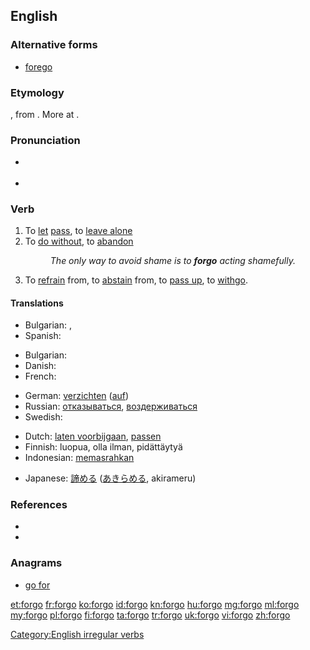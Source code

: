 ==English==

===Alternative forms===
* [[forego]]

===Etymology===
{{etyl|enm|en}} {{term/t|enm|forgon||to go by, pass up}}, from {{etyl|ang|en}} {{term/t|ang|forgān||to go away, forgo}}. More at {{prefix|for|go}}.

===Pronunciation===
* {{a|UK}} {{IPA|/fɔːˈɡəʊ/}}
* {{a|US}} {{IPA|/ˈfɔɻ.ɡoʊ/|/fɔɻˈɡoʊ/}}

===Verb===
{{en-verb|forgoes|forgoing|forwent|forgone}}

# To [[let]] [[pass]], to [[leave alone]]
# To [[do without]], to [[abandon]]
#: ''The only way to avoid shame is to '''forgo''' acting shamefully.''
# To [[refrain]] from, to [[abstain]] from, to [[pass up]], to [[withgo]].

====Translations====
{{trans-top|to let pass}}
* Bulgarian: {{t|bg|отказвам се|sc=Cyrl}}, {{t+|bg|изоставям|sc=Cyrl}}
* Spanish: {{t|es|pasar por alto}}
{{trans-mid}}
{{trans-bottom}}

{{trans-top|to do without}}
* Bulgarian: {{t|bg|минавам без|sc=Cyrl}}
* Danish: {{t|da|undvære}}
* French: {{t+|fr|se passer de}}
{{trans-mid}}
* German: [[verzichten]] ([[auf]])
* Russian: [[отказываться]], [[воздерживаться]]
* Swedish: {{t|sv|avstå från}}
{{trans-bottom}}

{{checktrans-top}}
* Dutch: [[laten voorbijgaan]], [[passen]]
* Finnish: luopua, olla ilman, pidättäytyä
* Indonesian: [[pasrah|memasrahkan]]
{{trans-mid}}
* Japanese: [[諦める]] ([[あきらめる]], akirameru)
{{trans-bottom}}

===References===
* {{R:Century 1911}}
* {{R:Webster 1913}}

===Anagrams===
* [[go for#English|go for]]

[[Category:English irregular verbs]]

[[et:forgo]]
[[fr:forgo]]
[[ko:forgo]]
[[id:forgo]]
[[kn:forgo]]
[[hu:forgo]]
[[mg:forgo]]
[[ml:forgo]]
[[my:forgo]]
[[pl:forgo]]
[[fi:forgo]]
[[ta:forgo]]
[[tr:forgo]]
[[uk:forgo]]
[[vi:forgo]]
[[zh:forgo]]